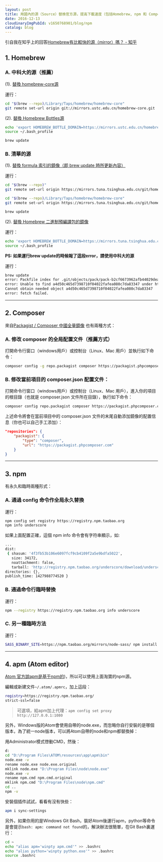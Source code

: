 ```yaml
---
layout: post
title: 用國內的源（Source）替換官方源，提高下載速度（包括Homebrew, npm 和 Composer 等）
date: 2016-12-13
cloudinaryImgPubId: v1650768901/blog/npm
catalog: blog
---
```


引自我在知乎上的回答[Homebrew有比較快的源（mirror）嗎？ - 知乎](https://www.zhihu.com/question/31360766/answer/132082951)

## 1. Homebrew 

### A. 中科大的源（推薦）

(1). [替換 homebrew-core源](https://lug.ustc.edu.cn/wiki/mirrors/help/homebrew-core.git)

運行：
```bash
cd "$(brew --repo)/Library/Taps/homebrew/homebrew-core"
git remote set-url origin git://mirrors.ustc.edu.cn/homebrew-core.git
```


(2). [替換 Homebrew Bottles源](https://lug.ustc.edu.cn/wiki/mirrors/help/homebrew-bottles)

```bash
echo 'export HOMEBREW_BOTTLE_DOMAIN=https://mirrors.ustc.edu.cn/homebrew-bottles' >> ~/.bash_profile
source ~/.bash_profile

brew update
```



### B. 清華的源

(1). [替換 formula 索引的鏡像（即 brew update 時所更新內容）](https://mirrors.tuna.tsinghua.edu.cn/help/homebrew/)

運行：
```bash
cd "$(brew --repo)"
git remote set-url origin https://mirrors.tuna.tsinghua.edu.cn/git/homebrew/brew.git

cd "$(brew --repo)/Library/Taps/homebrew/homebrew-core"
git remote set-url origin https://mirrors.tuna.tsinghua.edu.cn/git/homebrew/homebrew-core.git

brew update
```

(2). [替換 Homebrew 二進制預編譯包的鏡像](https://mirrors.tuna.tsinghua.edu.cn/help/homebrew-bottles/)

運行：
```bash
echo 'export HOMEBREW_BOTTLE_DOMAIN=https://mirrors.tuna.tsinghua.edu.cn/homebrew-bottles' >> ~/.bash_profile
source ~/.bash_profile
```

**PS: 如果運行brew update的時候報了這段error，請使用中科大的源**

運行：
```bash
brew update
error: Packfile index for .git/objects/pack/pack-b2cf6673962afb44029dea036d48174efb361bc9.pack SHA1 mismatch
error: Unable to find a4d50c465d7398710f04022fafea080c7da83347 under https://mirrors.tuna.tsinghua.edu.cn/git/homebrew/homebrew-core.git
Cannot obtain needed object a4d50c465d7398710f04022fafea080c7da83347
error: fetch failed.
```

-------------------------------------

## 2. Composer
來自[Packagist / Composer 中國全量鏡像](http://pkg.phpcomposer.com/)
也有兩種方式：

### A. 修改 composer 的全局配置文件（推薦方式）

打開命令行窗口（windows用戶）或控制台（Linux、Mac 用戶）並執行如下命令：

```bash
composer config -g repo.packagist composer https://packagist.phpcomposer.com
```

### B. 修改當前項目的 composer.json 配置文件：

打開命令行窗口（windows用戶）或控制台（Linux、Mac 用戶），進入你的項目的根目錄（也就是 composer.json 文件所在目錄），執行如下命令：

```bash
composer config repo.packagist composer https://packagist.phpcomposer.com
```

上述命令將會在當前項目中的 composer.json 文件的末尾自動添加鏡像的配置信息（你也可以自己手工添加）：

```json
"repositories": {
    "packagist": {
        "type": "composer",
        "url": "https://packagist.phpcomposer.com"
    }
}
```
----------------------------------------

## 3. npm
有永久和臨時兩種形式：

### A. 通過 config 命令作全局永久替換

運行：
```bash
npm config set registry https://registry.npm.taobao.org 
npm info underscore 
```

如果上面配置正確，這個 npm info 命令會有字符串顯示，如:
```bash
...
dist:
 { shasum: '4f3fb53b106e6097fcf9cb4109f2a5e9bdfa5022',
   size: 34172,
   noattachment: false,
   tarball: 'http://registry.npm.taobao.org/underscore/download/underscore-1.8.3.tgz' },
directories: {},
publish_time: 1427988774520 }
```

### B. 通過命令行臨時替換

運行：
```bash
npm --registry https://registry.npm.taobao.org info underscore 
```

### C. 另一種臨時方法
運行：
```bash
SASS_BINARY_SITE=https://npm.taobao.org/mirrors/node-sass/ npm install -g node-sass
```
----------------------------------------

## 4. apm (Atom editor)

[Atom 官方說apm是基于npm的](https://github.com/atom/apm#relation-to-npm))，所以可以使用上面淘寶的npm源。

編輯或新建文件`~/.atom/.apmrc`，加上這段：

```bash
registry=https://registry.npm.taobao.org/
strict-ssl=false
```

> 可選項，給apm加上代理：`apm config set proxy http://127.0.0.1:1080`


另外，Windows版的Atom會使用自帶的node.exe，而忽略你自行安裝的是哪個版本，為了統一node版本，可以將Atom自帶的node和npm都替換掉：

用Administrator模式啓動CMD，然後：
```bash
d:
cd "D:\Program Files\ATOM\resources\app\apm\bin"
node.exe -v
rename node.exe node.exe.original
mklink node.exe "D:\Program Files\node\node.exe"
node.exe -v
rename npm.cmd npm.cmd.original
mklink npm.cmd "D:\Program Files\node\npm.cmd"
cd ..
npm -v
```

安裝個插件試試，看看有沒有快些：

```bash
apm i sync-settings
```

另外，如果你用的是Windows Git Bash，裝好Atom後運行apm，python等命令是會提示`bash: apm: command not found`的，解決辦法很簡單，在Git Bash裏運行：

```bash
cd ~
echo "alias apm='winpty apm.cmd'" >> .bashrc
echo "alias python='winpty python.exe'" >> .bashrc
source .bashrc
```





